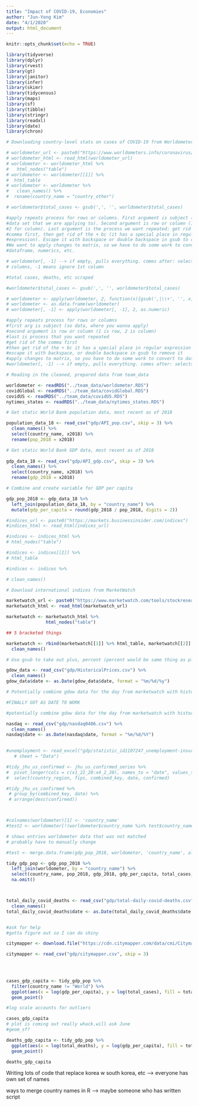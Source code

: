 ```yaml
---
title: "Impact of COVID-19, Economies"
author: "Jun-Yong Kim"
date: "4/1/2020"
output: html_document
---
```


```r
knitr::opts_chunk$set(echo = TRUE)

library(tidyverse)
library(dplyr)
library(rvest)
library(gt)
library(janitor)
library(infer)
library(skimr)
library(tidycensus)
library(maps)
library(sf)
library(tibble)
library(stringr)
library(readxl)
library(date)
library(chron)
```

```r

# Downloading country-level stats on cases of COVID-19 from Worldometers

# worldometer_url <- paste0("https://www.worldometers.info/coronavirus/")
# worldometer_html <- read_html(worldometer_url)
# worldometer <- worldometer_html %>% 
#   html_nodes("table")
# worldometer <- worldometer[[1]] %>% 
#  html_table
# worldometer <- worldometer %>% 
#   clean_names() %>% 
#  rename(country_name = "country_other")

# worldometer$total_cases <- gsub(',', '', worldometer$total_cases)

#apply repeats process for rows or columns. First argument is subject (so the
#data set that we are applying to). Second argument is row or column (1 for row,
#2 for column). Last argument is the process we want repeated: get rid of the
#comma first, then get rid of the + bc (it has a special place in regular
#expression). Escape it with backspace or double backspace in gsub to remove it.
#We want to apply changes to matrix, so we have to do some work to convert to
#dataframe, numerics, etc. 

# worldometer[, -1] --> if empty, pulls everything. comes after: selects
# columns, -1 means ignore 1st column

#total cases, deaths, etc scraped

#worldometer$total_cases <- gsub(',', '', worldometer$total_cases)

# worldometer <- apply(worldometer, 2, function(x){gsub(',|\\+', '', x)})
# worldometer <- as.data.frame(worldometer)
# worldometer[, -1] <- apply(worldometer[, -1], 2, as.numeric)

#apply repeats process for rows or columns 
#first arg is subject (so data, where you wanna apply)
#second argument is row or column (1 is row, 2 is column)
#last is process that you want repeated 
#get rid of the comma first
#then get rid of the + bc it has a special place in regular expression
#escape it with backspace, or double backspace in gsub to remove it 
#apply changes to matrix, so you have to do some work to convert to dataframe, numerics, etc 
#worldometer[, -1] --> if empty, pulls everything. comes after: selects columns, -1 means ignore 1st column 

# Reading in the cleaned, prepared data from team_data

worldometer <- readRDS("../team_data/worldometer.RDS")
covidGlobal <- readRDS("../team_data/covidGlobal.RDS")
covidUS <- readRDS("../team_data/covidUS.RDS")
nytimes_states <- readRDS("../team_data/nytimes_states.RDS")
```


```r

# Get static World Bank population data, most recent as of 2018

population_data_18 <- read_csv("gdp/API_pop.csv", skip = 3) %>% 
  clean_names() %>% 
  select(country_name, x2018) %>% 
  rename(pop_2018 = x2018)

# Get static World Bank GDP data, most recent as of 2018
  
gdp_data_18 <- read_csv("gdp/API_gdp.csv", skip = 3) %>%
  clean_names() %>% 
  select(country_name, x2018) %>% 
  rename(gdp_2018 = x2018)

# Combine and create variable for GDP per capita

gdp_pop_2018 <- gdp_data_18 %>% 
  left_join(population_data_18, by = "country_name") %>% 
  mutate(gdp_per_capita = round(gdp_2018 / pop_2018, digits = 2))
```

```r

#indices_url <- paste0("https://markets.businessinsider.com/indices")
#indices_html <- read_html(indices_url)

#indices <- indices_html %>% 
# html_nodes("table")

#indices <- indices[[2]] %>% 
# html_table

#indices <- indices %>% 

# clean_names()

# Download international indices from MarketWatch

marketwatch_url <- paste0("https://www.marketwatch.com/tools/stockresearch/globalmarkets/intIndices.asp")
marketwatch_html <- read_html(marketwatch_url)

marketwatch <- marketwatch_html %>% 
               html_nodes("table")

## 5 bracketed things

marketwatch <- rbind(marketwatch[[1]] %>% html_table, marketwatch[[2]] %>% html_table, marketwatch[[3]] %>% html_table, marketwatch[[4]] %>% html_table, marketwatch[[5]] %>% html_table) %>% 
  clean_names()

# Use gsub to take out plus, percent (percent would be same thing as plus to take out)

gdow_data <- read_csv("gdp/HistoricalPrices.csv") %>% 
  clean_names() 
gdow_data$date <- as.Date(gdow_data$date, format = "%m/%d/%y") 

# Potentially combine gdow data for the day from marketwatch with historical? idk 

#FINALLY GOT AS DATE TO WORK 

#potentially combine gdow data for the day from marketwatch with historical? idk 

nasdaq <- read_csv("gdp/nasdaq0406.csv") %>% 
  clean_names()
nasdaq$date <- as.Date(nasdaq$date, format = "%m/%d/%Y") 
  

#unemployment <- read_excel("gdp/statistic_id1107247_unemployment-insurance_-initial-claims-per-week-us-march-2020.xlsx", 
   # sheet = "Data")
```

```r

#tidy_jhu_us_confirmed <- jhu_us_confirmed_series %>%
#  pivot_longer(cols = c(x1_22_20:x4_2_20), names_to = "date", values_to = "confirmed") %>%
#  select(country_region, fips, combined_key, date, confirmed)

#tidy_jhu_us_confirmed %>%
 # group_by(combined_key, date) %>%
 # arrange(desc(confirmed))



#colnames(worldometer)[1] <- 'country_name'
#test2 <- worldometer[!(worldometer$country_name %in% test$country_name), ]

# shows entries worldometer data that was not matched 
# probably have to manually change 

#test <- merge.data.frame(gdp_pop_2018, worldometer, 'country_name', all = F)

tidy_gdp_pop <- gdp_pop_2018 %>% 
  left_join(worldometer, by = "country_name") %>% 
  select(country_name, pop_2018, gdp_2018, gdp_per_capita, total_cases, total_deaths, total_recovered) %>% 
  na.omit()



total_daily_covid_deaths <- read_csv("gdp/total-daily-covid-deaths.csv") %>%  
  clean_names()
total_daily_covid_deaths$date <- as.Date(total_daily_covid_deaths$date, format = "%B %d,%Y")


#ask for help 
#gotta figure out so I can do shiny

```

```r

citymapper <- download.file("https://cdn.citymapper.com/data/cmi/Citymapper_Mobility_Index_20200413.csv", destfile = "./gdp/citymapper.csv", quiet = TRUE)

citymapper <- read_csv("gdp/citymapper.csv", skip = 3)
  


  
cases_gdp_capita <- tidy_gdp_pop %>% 
  filter(country_name != "World") %>% 
  ggplot(aes(x = log(gdp_per_capita), y = log(total_cases), fill = total_deaths)) + 
  geom_point() 

#log scale accounts for outliers 

cases_gdp_capita
# plot is coming out really whack.will ask June
#geom_sf? 

deaths_gdp_capita <- tidy_gdp_pop %>% 
  ggplot(aes(x = log(total_deaths), y = log(gdp_per_capita), fill = total_deaths)) + 
  geom_point()

deaths_gdp_capita
```

Writing lots of code that replace korea w south korea, etc --> everyone has own set of names 


ways to merge country names in R 
--> maybe someone who has written script 
